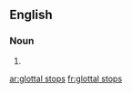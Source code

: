 
==English==

===Noun===
{{head|en|plural}}

# {{plural of|glottal stop|lang=en}}

[[ar:glottal stops]]
[[fr:glottal stops]]